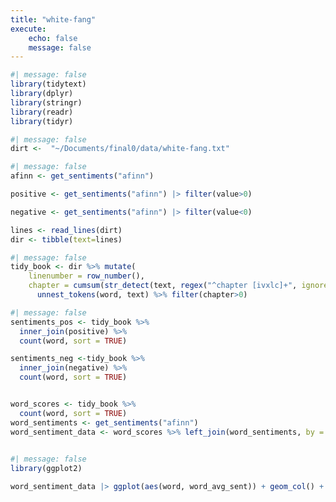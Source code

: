 ```yaml
---
title: "white-fang"
execute:
    echo: false
    message: false
---
```


```r
#| message: false
library(tidytext)
library(dplyr)
library(stringr)
library(readr)
library(tidyr)
```
```r
#| message: false
dirt <-  "~/Documents/final0/data/white-fang.txt"
```

```r
#| message: false
afinn <- get_sentiments("afinn")

positive <- get_sentiments("afinn") |> filter(value>0)

negative <- get_sentiments("afinn") |> filter(value<0)

lines <- read_lines(dirt) 
dir <- tibble(text=lines)
```

```r
#| message: false
tidy_book <- dir %>% mutate(
    linenumber = row_number(),
    chapter = cumsum(str_detect(text, regex("^chapter [ivxlc]+", ignore_case = TRUE)))) %>%
      unnest_tokens(word, text) %>% filter(chapter>0)
```

```r
#| message: false
sentiments_pos <- tidy_book %>%
  inner_join(positive) %>%
  count(word, sort = TRUE)

sentiments_neg <-tidy_book %>%
  inner_join(negative) %>%
  count(word, sort = TRUE)


word_scores <- tidy_book %>%
  count(word, sort = TRUE)
word_sentiments <- get_sentiments("afinn")
word_sentiment_data <- word_scores %>% left_join(word_sentiments, by = "word") |> mutate(word_avg_sent = n * value) %>% drop_na()
                                                     
```


```r
#| message: false
library(ggplot2)

word_sentiment_data |> ggplot(aes(word, word_avg_sent)) + geom_col() + scale_x_discrete(labels = NULL) 
```

